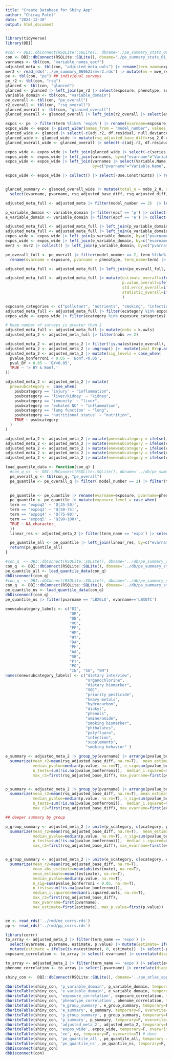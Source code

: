 ```yaml
---
title: "Create Database for Shiny App"
author: "Chirag Patel"
date: "2024-12-30"
output: html_document
---
```



```r
library(tidyverse)
library(DBI)
```

```r
#con <- DBI::dbConnect(RSQLite::SQLite(), dbname='./pe_summary_stats_08_2024.sqlite')
con <- DBI::dbConnect(RSQLite::SQLite(), dbname='./pe_summary_stats_01_2025.sqlite')
varnames <- tbl(con, "variable_names_epcf")
adjusted_meta <- tbl(con, "adjusted_meta_uwls") |> rename(term_name=expo_name)
mvr2 <- read_rds('../pe_summary_060623/mvr2.rds') |> mutate(mv = mve_rsq-base_rsq)
pe <- tbl(con, "pe") ## individual surveys
pe_r2 <- tbl(con, "rsq")
glanced <- tbl(con, "glanced")
glanced <- glanced |> left_join(pe_r2 |> select(exposure, phenotype, series, model_number,aggregate_base_model, rsq, adj.r2), by=c("exposure", "phenotype", "model_number", "aggregate_base_model", "series"))
variable_domain <- tbl(con, "variable_domain")
pe_overall <- tbl(con, "pe_overall")
r2_overall <- tbl(con, "rsq_overall")
glanced_overall <- tbl(con, "glanced_overall")
glanced_overall <- glanced_overall |> left_join(r2_overall |> select(exposure, phenotype, model_number,aggregate_base_model, rsq, adj.r2), by=c("exposure", "phenotype", "model_number", "aggregate_base_model"))

```


```r
expos <- pe |> filter(term %like% 'expo%') |> rename(evarname=exposure, pvarname=phenotype)
expos_wide <- expos |> pivot_wider(names_from = "model_number", values_from = c("estimate", "std.error", "statistic", "p.value")) 
glanced_wide <- glanced |> select(-c(adj.r2, df.residual, null.deviance, df.null, deviance)) |> pivot_wider(names_from=c("model_number", "aggregate_base_model"), values_from = c("rsq", "nobs", "AIC", "BIC")) |>  rename(evarname=exposure, pvarname=phenotype)
glanced_wide <- glanced_wide |> mutate(rsq_adjusted_base_diff=rsq_2_0-rsq_2_1, rsq_adjusted_diff = rsq_2_0-rsq_1_0) 
glanced_overall_wide <- glanced_overall |> select(-c(adj.r2, df.residual, null.deviance, df.null, deviance)) |> pivot_wider(names_from=c("model_number", "aggregate_base_model"), values_from = c("rsq", "nobs", "AIC", "BIC")) |>  rename(evarname=exposure, pvarname=phenotype)

expos_wide <- expos_wide |> left_join(glanced_wide |> select(-c(series, log_p, log_e, scaled_p, scaled_e)), by=c("evarname", "pvarname", "exposure_table_name", "phenotype_table_name"))
expos_wide <- expos_wide |> left_join(varnames, by=c("evarname"="Variable.Name", "exposure_table_name"="Data.File.Name"))
expos_wide <- expos_wide |> left_join(varnames |> select(Variable.Name, Data.File.Name, Variable.Description, Data.File.Description), 
                                      by=c("pvarname"="Variable.Name", "phenotype_table_name"="Data.File.Name"))

expos_wide <- expos_wide |> collect() |> select(-Use.Constraints) |> rename(e_data_file_desc=Data.File.Description.x, p_data_file_desc=Data.File.Description.y,e_variable_description=Variable.Description.x, p_variable_description=Variable.Description.y)


glanced_summary <- glanced_overall_wide |> mutate(total_n = nobs_2_0, rsq_adjusted_base_diff = rsq_2_0-rsq_2_1, rsq_adjusted_diff=rsq_2_0-rsq_1_0) |> 
  select(evarname, pvarname, rsq_adjusted_base_diff, rsq_adjusted_diff, total_n)

adjusted_meta_full <- adjusted_meta |> filter(model_number == 2)  |> left_join(glanced_summary, by=c("evarname", "pvarname")) |> collect() ## fully adjusted model

p_variable_domain <- variable_domain |> filter(epcf == 'p') |> collect() |> group_by(Variable.Name) |> summarise(pvardesc=first(Variable.Description),pcategory=first(category),psubcategory=first(subcategory))
e_variable_domain <- variable_domain |> filter(epcf == 'e') |> collect() |> group_by(Variable.Name) |> summarise(evardesc=first(Variable.Description),ecategory=first(category),esubcategory=first(subcategory))

adjusted_meta_full <- adjusted_meta_full |> left_join(p_variable_domain, by=c("pvarname"="Variable.Name"))
adjusted_meta_full <- adjusted_meta_full |> left_join(e_variable_domain, by=c("evarname"="Variable.Name"))
expos_wide <- expos_wide |> left_join(p_variable_domain, by=c("pvarname"="Variable.Name"))
expos_wide <- expos_wide |> left_join(e_variable_domain, by=c("evarname"="Variable.Name"))
mvr2 <- mvr2 |> collect() |> left_join(p_variable_domain, by=c("pvarname"="Variable.Name"))

pe_overall_full <- pe_overall |> filter(model_number == 2, term %like% "expo%") |> select(term, estimate, std.error, statistic, p.value, exposure, phenotype) |> 
  rename(evarname = exposure, pvarname = phenotype, term_name=term) |> collect()

adjusted_meta_full <- adjusted_meta_full |> left_join(pe_overall_full, by=c("term_name", "evarname", "pvarname"), suffix=c("", "_overall"))

adjusted_meta_full <- adjusted_meta_full |> mutate(estimate_overall=ifelse(k.uwls == 1, estimate.uwls, estimate), 
                                                   p.value_overall=ifelse(k.uwls == 1, p.value.uwls, p.value),
                                                   std.error_overall=ifelse(k.uwls == 1, std.error.uwls, std.error), 
                                                   statistic_overall=ifelse(k.uwls == 1, statistic.uwls, statistic)
                                                   )
```
```r
exposure_categories <- c("pollutant", "nutrients", "smoking", "infection")
adjusted_meta_full <- adjusted_meta_full |> filter(ecategory %in% exposure_categories)
expos_wide <- expos_wide |> filter(ecategory %in% exposure_categories)

```

```r
# Keep number of surveys is greater than 2
adjusted_meta_full <- adjusted_meta_full |> mutate(nobs = k.uwls)
adjusted_meta_2 <- adjusted_meta_full |> filter(nobs >= 2)
```

```r
adjusted_meta_2 <- adjusted_meta_2 |> filter(!is.na(estimate_overall), !is.na(p.value_overall))
adjusted_meta_2 <- adjusted_meta_2 |> ungroup() |>  mutate(pval_BY=p.adjust(p.value_overall, method="BY"), pvalue_bonferroni=p.adjust(p.value_overall, method="bonferroni"))
adjusted_meta_2 <- adjusted_meta_2 |> mutate(sig_levels = case_when(
  pvalue_bonferroni < 0.05 ~ 'Bonf.<0.05',
  pval_BY < 0.05 ~ 'BY<0.05',
  TRUE ~ '> BY & Bonf.'
))
```

```r
adjusted_meta_2 <- adjusted_meta_2 |> mutate(
  pnewsubcategory =  case_when(
    psubcategory == 'injury' ~ "inflammation",
    psubcategory == 'liver/kidney' ~ "kidney",
    psubcategory == 'immunity' ~ "liver",
    psubcategory == 'exhaled NO' ~ "inflammation",
    psubcategory == 'lung function' ~ "lung",
    psubcategory == 'nutritional status' ~ "nutrition",
    TRUE ~ psubcategory
  )
)

adjusted_meta_2 <- adjusted_meta_2 |> mutate(pnewsubcategory = ifelse(is.na(pnewsubcategory), pcategory, pnewsubcategory))
adjusted_meta_2 <- adjusted_meta_2 |> mutate(enewsubcategory = ifelse(ecategory == 'infection', 'infection', esubcategory))
adjusted_meta_2 <- adjusted_meta_2 |> mutate(enewsubcategory = ifelse(enewsubcategory == 'pyrethoid', 'pyrethroid', enewsubcategory)) 
adjusted_meta_2 <- adjusted_meta_2 |> mutate(enewsubcategory = ifelse(enewsubcategory == 'amine' | enewsubcategory == 'amide', 'amine/amide', enewsubcategory))
adjusted_meta_2 <- adjusted_meta_2 |> mutate(enewsubcategory = ifelse(enewsubcategory == 'deet', 'amine/amide', enewsubcategory))


```

```r
load_quantile_data <- function(con_q) {
  #con_q_ns  <- DBI::dbConnect(RSQLite::SQLite(), dbname='../db/pe_summary_stats_percentile_noscale_p_10_2024.sqlite')
  pe_overall_q <- tbl(con_q, "pe_overall")
  pe_quantile <- pe_overall_q |> filter( model_number == 2) |> filter(term == 'expoq2' | term =='expoq3' | term == 'expoq4' | term=='expoq5') |> collect()
  

  pe_quantile <- pe_quantile |> rename(evarname=exposure, pvarname=phenotype)
  pe_quantile <- pe_quantile |> mutate(exposure_level = case_when(
  term == 'expoq2' ~ 'Q[25-50)',
  term == 'expoq3' ~ 'Q[50-75)',
  term == 'expoq4' ~ 'Q[75-90)',
  term == 'expoq5' ~ 'Q[90-100)',
  TRUE ~ NA_character_
  ))
  linear_res <- adjusted_meta_2 |> filter(term_name == 'expo') |> select(evarname, pvarname, estimate_overall, sig_levels, ecategory, esubcategory, pcategory, psubcategory, enewsubcategory, pnewsubcategory)

  pe_quantile_all <- pe_quantile |> left_join(linear_res, by=c("evarname", "pvarname"))
  return(pe_quantile_all)
}

#con_q  <- DBI::dbConnect(RSQLite::SQLite(), dbname='../db/pe_summary_stats_percentile_10_2024.sqlite')
con_q  <- DBI::dbConnect(RSQLite::SQLite(), dbname='../db/pe_summary_stats_percentile_scale_p_01_2025_v2.sqlite')
pe_quantile_all <- load_quantile_data(con_q)
dbDisconnect(con_q)
#con_q  <- DBI::dbConnect(RSQLite::SQLite(), dbname='../db/pe_summary_stats_percentile_noscale_p_10_2024.sqlite')
con_q  <- DBI::dbConnect(RSQLite::SQLite(), dbname='../db/pe_summary_stats_percentile_noscale_p_01_2025_v2.sqlite')
pe_quantile_ns <- load_quantile_data(con_q)
dbDisconnect(con_q)
pe_quantile_ns |> filter(pvarname == 'LBXGLU', evarname=='LBXGTC')

```

```r
enewsubcategory_labels <- c("DI",
                            "OR",
                            "DB",
                            "VO",
                            "PP",
                            "HM",
                            "HY",
                            "DA",
                            "PH",
                            "AA",
                            "SB",
                            "PT",
                            "PO",
                            "IN", "SU", "SM")
names(enewsubcategory_labels) <- c("dietary interview",
                                   "organochlorine",
                                   "dietary biomarker",
                                   "VOC",
                                   "priority pesticide",
                                   "heavy metals",
                                   "hydrocarbon",
                                   "diakyl",
                                   "phenols",
                                   "amine/amide",
                                   "smoking biomarker",
                                   "phthalates",
                                   "polyfluoro",
                                   "infection",
                                   "supplements",
                                   "smoking behavior" )
```

```r


e_summary <- adjusted_meta_2 |> group_by(evarname) |> arrange(pvalue_bonferroni) |>  
  summarize(mean_r2=mean(rsq_adjusted_base_diff, na.rm=T),  mean_estimate=mean(abs(estimate), na.rm=T), 
            median_pvalue=median(p.value, na.rm=T), n_sig=sum(pvalue_bonferroni < 0.05, na.rm=T), 
            n_tests=sum(!is.na(pvalue_bonferroni)),  median_i.squared=median(i.squared.uwls, na.rm=T),
            max_r2=first(rsq_adjusted_base_diff), max_pvarname=first(pvarname) , max_estimate=first(estimate), max_p.value=first(p.value)) |> mutate(n_sig_pct=n_sig/n_tests)


p_summary <- adjusted_meta_2 |> group_by(pvarname) |> arrange(pvalue_bonferroni) |> 
  summarize(mean_r2=mean(rsq_adjusted_base_diff, na.rm=T), mean_estimate=mean(abs(estimate), na.rm=T),
            median_pvalue=median(p.value, na.rm=T), n_sig=sum(pvalue_bonferroni < 0.05, na.rm=T), 
            n_tests=sum(!is.na(pvalue_bonferroni)),  median_i.squared=median(i.squared.uwls, na.rm=T),
            max_r2=first(rsq_adjusted_base_diff), max_evarname=first(evarname) , max_estimate=first(estimate), max_p.value=first(p.value)) |> mutate(n_sig_pct=n_sig/n_tests)

## deeper summary by group

p_group_summary <- adjusted_meta_2 |> unite(p_scategory, c(pcategory, psubcategory)) |> group_by(p_scategory) |> arrange(pvalue_bonferroni) |>  
  summarize(mean_r2=mean(rsq_adjusted_base_diff, na.rm=T),  mean_estimate=mean(abs(estimate), na.rm=T), 
            median_pvalue=median(p.value, na.rm=T), n_sig=sum(pvalue_bonferroni < 0.05, na.rm=T), 
            n_tests=sum(!is.na(pvalue_bonferroni)),  median_i.squared=median(i.squared.uwls, na.rm=T),
            max_r2=first(rsq_adjusted_base_diff), max_evarname=first(evarname) , max_estimate=first(estimate), max_p.value=first(p.value)) |> mutate(n_sig_pct=n_sig/n_tests)


e_group_summary <- adjusted_meta_2 |> unite(e_scategory, c(ecategory, esubcategory)) |> group_by(e_scategory) |> arrange(pvalue_bonferroni) |>  
  summarize(mean_r2=mean(rsq_adjusted_base_diff, na.rm=T),  
            mean_abs_estimate=mean(abs(estimate), na.rm=T),
            mean_estimate=mean((estimate), na.rm=T),
            median_pvalue=median(p.value, na.rm=T), 
            n_sig=sum(pvalue_bonferroni < 0.05, na.rm=T), 
            n_tests=sum(!is.na(pvalue_bonferroni)),  
            median_i.squared=median(i.squared.uwls, na.rm=T),
            max_r2=first(rsq_adjusted_base_diff), 
            max_pvarname=first(pvarname), 
            max_estimate=first(estimate), max_p.value=first(p.value)) |> mutate(n_sig_pct=n_sig/n_tests)



```

```r
ee <- read_rds('../rmd/ee_corrs.rds')
pp <- read_rds('../rmd/pp_corrs.rds')
```

```r
library(corrr)
to_array <- adjusted_meta_2 |> filter(term_name == 'expo') |>
  select(evarname, pvarname, estimate, p.value) |> mutate(estimate= ifelse(p.value >= 0.05, 0, estimate)) |>
  mutate(estimate = ifelse(is.na(estimate), 0, estimate))  |> select(-p.value) |> pivot_wider(names_from = pvarname, values_from = estimate)
exposure_correlation <- to_array |> select(-evarname) |> correlate(diagonal = 1) |> stretch(na.rm = TRUE, remove.dups = TRUE)

to_array <- adjusted_meta_2 |> filter(term_name == 'expo') |> select(evarname, pvarname, estimate, p.value) |> mutate(estimate= ifelse(p.value >= 0.05, 0, estimate)) |> mutate(estimate = ifelse(is.na(estimate), 0, estimate))  |> select(-p.value) |> pivot_wider(names_from = evarname, values_from = estimate)
phenome_correlation <- to_array |> select(-pvarname) |> correlate(diagonal = 1) |> stretch(na.rm = TRUE, remove.dups = TRUE)
```

```r
shiny_con <-  DBI::dbConnect(RSQLite::SQLite(), dbname='../pe_atlas_app/pe_shiny_2.sqlite')

dbWriteTable(shiny_con, 'p_variable_domain', p_variable_domain, temporary=F, overwrite=T) # done 
dbWriteTable(shiny_con, 'e_variable_domain', e_variable_domain, temporary=F, overwrite=T) # done
dbWriteTable(shiny_con, 'exposure_correlation', exposure_correlation, temporary=F, overwrite=T) # done
dbWriteTable(shiny_con, 'phenotype_correlation', phenome_correlation, temporary=F, overwrite=T) # done
dbWriteTable(shiny_con, 'e_group_summary', e_group_summary, temporary=F, overwrite=T) # done
dbWriteTable(shiny_con, 'e_summary', e_summary, temporary=F, overwrite=T) # done
dbWriteTable(shiny_con, 'p_group_summary', p_group_summary, temporary=F, overwrite=T) # done
dbWriteTable(shiny_con, 'p_summary', p_summary, temporary=F, overwrite=T) # done
dbWriteTable(shiny_con, 'adjusted_meta_2', adjusted_meta_2, temporary=F, overwrite=T) # done
dbWriteTable(shiny_con, 'expos_wide', expos_wide, temporary=F, overwrite=T) # done
dbWriteTable(shiny_con, 'ee', ee, temporary=F, overwrite=T) # done
dbWriteTable(shiny_con, 'pe_quantile_all', pe_quantile_all, temporary = F, overwrite=T )
dbWriteTable(shiny_con, 'pe_quantile_ns', pe_quantile_ns, temporary=F, overwrite=T)
dbDisconnect(shiny_con)
dbDisconnect(con)
```
